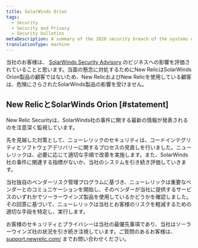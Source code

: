 ```yaml
---
title: SolarWinds Orion
tags:
  - Security
  - Security and Privacy
  - Security bulletins
metaDescription: A summary of the 2020 security breach of the systems of SolarWinds Orion and New Relic's response.
translationType: machine
---
```


当社のお客様は、 [SolarWinds Security Advisory](https://www.solarwinds.com/securityadvisory) のビジネスへの影響を評価されていることと思います。当面の懸念に対処するためにNew RelicはSolarWinds Orion製品の顧客ではないため、New RelicおよびNew Relicを使用している顧客は、危険にさらされたSolarWinds製品の影響を受けません。

## New RelicとSolarWinds Orion [#statement]

New Relic Securityは、SolarWinds社の事件に関する最新の情報が発表されるのを注意深く監視しています。

先を見越した対策として、ニューレリックのセキュリティは、コードインテグリティとソフトウェアデリバリーに関するプロセスの見直しを行いました。ニューレリックは、必要に応じて適切な手順で改善を実施します。また、SolarWinds社の事件に関連する指標がないか、当社のシステムを引き続き評価していきます。

当社独自のベンダーリスク管理プログラムに基づき、ニューレリックは重要なベンダーとのコミュニケーションを開始し、そのベンダーが当社に提供するサービスのいずれかでソーラーウインズ製品を使用しているかどうかを確認しました。その回答に基づいて、ニューレリックは当社とお客様のリスクを軽減するための適切な手段を特定し、実行します。

お客様のセキュリティとプライバシーは当社の最優先事項であり、当社はソーラーウインズ社の状況を引き続き注視しています。ご質問のあるお客様は、 [support.newrelic.com/](https://support.newrelic.com/) までお問い合わせください。

